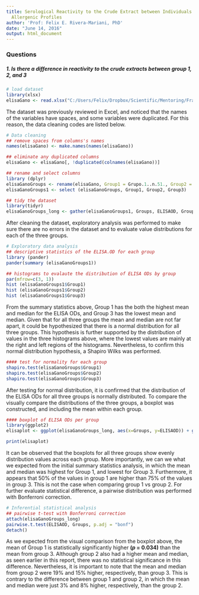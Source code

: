 ---
title: Serological Reactivity to the Crude Extract between Individuals with Different
  Allergenic Profiles
author: 'Prof: Felix E. Rivera-Mariani, PhD'
date: "June 14, 2016"
output: html_document
---


### Questions
##### 1. Is there a difference in reactivity to the crude extracts between group 1, 2, and 3

```{r, load dataset}
# load dataset
library(xlsx)
elisaGano <- read.xlsx("C:/Users/Felix/Dropbox/Scientific/Mentoring/Frances Vila/Datos crudos ELISA.xlsx", 1)
```

The dataset was previously reviewed in Excel, and noticed that the names of the variables have spaces, and some variables were duplicated. For this reason, the data cleaning codes are listed below. 
```{r, data cleaning, message=FALSE, warning=FALSE}
# Data cleaning
## remove spaces from columns's names
names(elisaGano) <- make.names(names(elisaGano))

## eliminate any duplicated columns
elisaGano <- elisaGano[, !duplicated(colnames(elisaGano))]

## rename and select columns
library (dplyr)
elisaGanoGroups <- rename(elisaGano, Group1 = Grupo.1..n.51., Group2 = Grupo.2..n.14., Group3 = Grupo.3..n.22.)
elisaGanoGroups1 <- select (elisaGanoGroups, Group1, Group2, Group3)

## tidy the dataset
library(tidyr)
elisaGanoGroups_long <- gather(elisaGanoGroups1, Groups, ELISAOD, Group1:Group3)
```

After cleaning the dataset, exploratory analysis was performed to make sure there are no errors in the dataset and to evaluate value distributions for each of the three groups. 
```{r, message=FALSE}
# Exploratory data analysis
## descriptive statistics of the ELISA.OD for each group
library (pander)
pander(summary (elisaGanoGroups1))

## histograms to evalaute the distribution of ELISA ODs by group
par(mfrow=c(3, 1))
hist (elisaGanoGroups1$Group1)
hist (elisaGanoGroups1$Group2)
hist (elisaGanoGroups1$Group3)
```

From the summary statistics above, Group 1 has the both the highest mean and median for the ELISA ODs, and Group 3 has the lowest mean and median. Given that for all three groups the mean and median are not far apart, it could be hypothesized that there is a normal distribution for all three groups. This hypothesis is further supported by the distribution of values in the three histograms above, where the lowest values are mainly at the right and left regions of the histograms. Nevertheless, to confirm this normal distribution hypothesis, a Shapiro Wilks was performed. 
```{r}
#### test for normality for each group
shapiro.test(elisaGanoGroups$Group1)
shapiro.test(elisaGanoGroups$Group2)
shapiro.test(elisaGanoGroups$Group3)
```

After testing for normal distribution, it is confirmed that the distribution of the ELISA ODs for all three groups is normally distributed. To compare the visually compare the distributions of the three groups, a boxplot was constructed, and including the mean within each group.
```{r}
#### boxplot of ELISA ODs per group
library(ggplot2)
elisaplot <- ggplot(elisaGanoGroups_long, aes(x=Groups, y=ELISAOD)) + geom_boxplot() + stat_summary(fun.y=mean, geom="point", shape=4, size=4) + guides(fill=FALSE) + theme(axis.title.x = element_blank()) + labs(y=expression (ELISA [A490]))

print(elisaplot)
```

It can be observed that the boxplots for all three groups show evenly distribution values across each group. More importantly, we can we what we expected from the initial summary statistics analysis, in which the mean and median was highest for Group 1, and lowest for Group 3. Furthermore, it appears that 50% of the values in group 1 are higher than 75% of the values in group 3. This is not the case when comparing group 1 vs group 2. For further evaluate statistical difference, a pairwise distribution was performed with Bonferroni correction.
```{r}
# Inferential statistical analysis
## pairwise t-test with Bonferroni correction
attach(elisaGanoGroups_long)
pairwise.t.test(ELISAOD, Groups, p.adj = "bonf")
detach()
```

As we expected from the visual comparison from the boxplot above, the mean of Group 1 is statistically significantly higher **(*p* = 0.034)** than the mean from group 3. Although group 2 also had a higher mean and median, as seen earlier in this report, there was no statistical significance in this difference. Nevertheless, it is important to note that the mean and median from group 2 were 19% and 15% higher, respectively, than group 3. This is contrary to the difference between group 1 and group 2, in which the mean and median were just 3% and 8% higher, respectively, than the group 2. 












